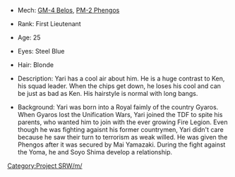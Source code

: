 *Mech: [[GM-4 Belos]], [[PM-2 Phengos]]

*Rank: First Lieutenant

*Age: 25

*Eyes: Steel Blue

*Hair: Blonde

*Description: Yari has a cool air about him. He is a huge contrast to Ken, his squad leader. When the chips get down, he loses his cool and can be just as bad as Ken. His hairstyle is normal with long bangs.

*Background: Yari was born into a Royal faimly of the country Gyaros. When Gyaros lost the Unification Wars, Yari joined the TDF to spite his parents, who wanted him to join with the ever growing Fire Legion. Even though he was fighting agaisnt his former countrymen, Yari didn't care because he saw their turn to terrorism as weak willed. He was given the Phengos after it was secured by Mai Yamazaki. During the fight against the Yoma, he and Soyo Shima develop a relationship.

[[Category:Project SRW/m/]]